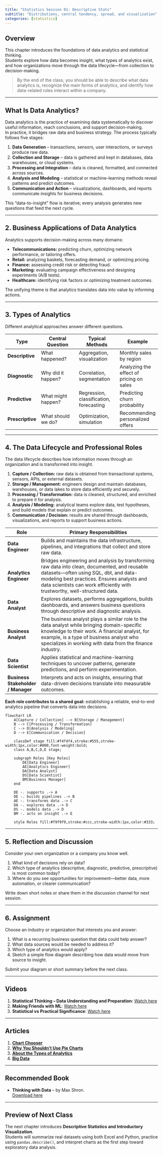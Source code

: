 ```yaml
---
title: "Statistics Session 01: Descriptive Stats"
subtitle: "Distributions, central tendency, spread, and visualization"
categories: [statistics]
---
```


## Overview

This chapter introduces the foundations of data analytics and statistical thinking.  
Students explore how data becomes insight, what types of analytics exist, and how organizations move through the data lifecycle—from collection to decision-making.  

>By the end of the class, you should be able to describe what data analytics is, recognize the main forms of analytics, and identify how data-related roles interact within a company.

---

## What Is Data Analytics?

Data analytics is the practice of examining data systematically to discover useful information, reach conclusions, and support decision-making.  
In practice, it bridges raw data and business strategy. The process typically follows five stages:

1. **Data Generation** – transactions, sensors, user interactions, or surveys produce raw data.  
2. **Collection and Storage** – data is gathered and kept in databases, data warehouses, or cloud systems.  
3. **Processing and Integration** – data is cleaned, formatted, and connected across sources.  
4. **Analysis and Modeling** – statistical or machine-learning methods reveal patterns and predict outcomes.  
5. **Communication and Action** – visualizations, dashboards, and reports communicate insights for business decisions.

This “data-to-insight” flow is iterative; every analysis generates new questions that feed the next cycle.

---

## 2. Business Applications of Data Analytics

Analytics supports decision-making across many domains:

- **Telecommunications:** predicting churn, optimizing network performance, or tailoring offers.  
- **Retail:** analyzing baskets, forecasting demand, or optimizing pricing.  
- **Finance:** assessing credit risk or detecting fraud.  
- **Marketing:** evaluating campaign effectiveness and designing experiments (A/B tests).  
- **Healthcare:** identifying risk factors or optimizing treatment outcomes.

The unifying theme is that analytics translates data into value by informing actions.

---

## 3. Types of Analytics

Different analytical approaches answer different questions.

| Type | Central Question | Typical Methods | Example |
|------|------------------|-----------------|----------|
| **Descriptive** | What happened? | Aggregation, visualization | Monthly sales by region |
| **Diagnostic** | Why did it happen? | Correlation, segmentation | Analyzing the effect of pricing on sales |
| **Predictive** | What might happen? | Regression, classification, forecasting | Predicting churn probability |
| **Prescriptive** | What should we do? | Optimization, simulation | Recommending personalized offers |


---

## 4. The Data Lifecycle and Professional Roles

The data lifecycle describes how information moves through an organization and is transformed into insight.

1. **Capture / Collection:** raw data is obtained from transactional systems, sensors, APIs, or external datasets.  
2. **Storage / Management:** engineers design and maintain databases, warehouses, or data lakes to store data efficiently and securely.  
3. **Processing / Transformation:** data is cleaned, structured, and enriched to prepare it for analysis.  
4. **Analysis / Modeling:** analytical teams explore data, test hypotheses, and build models that explain or predict outcomes.  
5. **Communication / Decision:** results are shared through dashboards, visualizations, and reports to support business actions.

| Role | Primary Responsibilities |
|------|---------------------------|
| **Data Engineer** | Builds and maintains the data infrastructure, pipelines, and integrations that collect and store raw data. |
| **Analytics Engineer** | Bridges engineering and analysis by transforming raw data into clean, documented, and reusable datasets—often using SQL, dbt, and data-modeling best practices. Ensures analysts and data scientists can work efficiently with trustworthy, well-structured data. |
| **Data Analyst** | Explores datasets, performs aggregations, builds dashboards, and answers business questions through descriptive and diagnostic analysis. |
| **Business Analyst** | The business analyst plays a similar role to the data analyst while bringing domain-specific knowledge to their work. A financial analyst, for example, is a type of business analyst who specializes in working with data from the finance industry.|
| **Data Scientist** | Applies statistical and machine-learning techniques to uncover patterns, generate predictions, and perform experimentation. |
| **Business Stakeholder / Manager** | Interprets and acts on insights, ensuring that data-driven decisions translate into measurable outcomes. |

**Each role contributes to a shared goal:** establishing a reliable, end-to-end analytics pipeline that converts data into decisions.

```mermaid
flowchart LR
    A[Capture / Collection] --> B[Storage / Management]
    B --> C[Processing / Transformation]
    C --> D[Analysis / Modeling]
    D --> E[Communication / Decision]

    classDef stage fill:#f4f4f4,stroke:#555,stroke-width:1px,color:#000,font-weight:bold;
    class A,B,C,D,E stage;

    subgraph Roles [Key Roles]
        DE[Data Engineer]
        AE[Analytics Engineer]
        DA[Data Analyst]
        DS[Data Scientist]
        BM[Business Manager]
    end

    DE -. supports .-> A
    DE -. builds pipelines .-> B
    AE -. transforms data .-> C
    DA -. explores data .-> D
    DS -. models data .-> D
    BM -. acts on insight .-> E

    style Roles fill:#f9f9f9,stroke:#ccc,stroke-width:1px,color:#333;
```
---

<!-- ## 5. ETL vs ELT -->

## 5. Reflection and Discussion

Consider your own organization or a company you know well.

1. What kind of decisions rely on data?  
2. Which type of analytics (descriptive, diagnostic, predictive, prescriptive) is most common today?  
3. Where do you see opportunities for improvement—better data, more automation, or clearer communication?

Write down short notes or share them in the discussion channel for next session.

---

## 6. Assignment

Choose an industry or organization that interests you and answer:

1. What is a recurring business question that data could help answer?  
2. What data sources would be needed to address it?  
3. Which type of analytics would apply?  
4. Sketch a simple flow diagram describing how data would move from source to insight.

Submit your diagram or short summary before the next class.

---

## Videos

1. **Statistical Thinking – Data Understanding and Preparation**: [Watch here](https://www.youtube.com/watch?v=OJt-k9h9pmk&list=PLRKtJ4IpxJpBxX2S9wXJUhB1_ha3ADFpF&ab_channel=CassieKozyrkov)  
2. **Making Friends with ML**: [Watch here](https://www.youtube.com/watch?v=lKXv19eRLZg&list=PLRKtJ4IpxJpDxl0NTvNYQWKCYzHNuy2xG&ab_channel=CassieKozyrkov)  
3. **Statistical vs Practical Significance**: [Watch here](https://www.youtube.com/watch?v=xYvWbELefjY&ab_channel=NNgroup)

---

## Articles

1. [**Chart Chooser**](https://public.tableau.com/app/profile/glowbyte.consulting/viz/ChartChooser_15550897459460/ChartChooser)  
2. [**Why You Shouldn’t Use Pie Charts**](https://medium.com/analytics-vidhya/dont-use-pie-charts-in-data-analysis-6c005723e657)  
3. [**About the Types of Analytics**](http://insightsoftware.com/blog/comparing-descriptive-predictive-prescriptive-and-diagnostic-analytics/)
4. [**Big Data**](https://www.zdnet.com/article/volume-velocity-and-variety-understanding-the-three-vs-of-big-data/)

---

## Recommended Book

- **Thinking with Data** – by Max Shron.  
  [Download here](https://drive.google.com/file/d/11pVUnfU6lklIrGNwh2nKxQKBPEerQd_u/view?usp=drive_link)

---

## Preview of Next Class

The next chapter introduces **Descriptive Statistics and Introductory Visualization**.  
Students will summarize real datasets using both Excel and Python, practice using `pandas.describe()`, and interpret charts as the first step toward exploratory data analysis.
